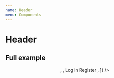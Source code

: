 ```yaml
---
name: Header
menu: Components
---
```




# Header

## Full example

<Playground>
  <Header
    areas={[
      <Logo title="demo title" desc="desc" isFocused={true} />,
      <Navigation>
        <NavBar itemCount={6}>
          <NavLink
            href="#"
            current={false}
            isFocused={false}
            context="bar"
            text="Bikinis"
          />
          <NavLink
            href="#"
            current={false}
            isFocused={false}
            context="bar"
            text="One Pieces">
            <NavPanel isExpanded={true}>
              <NavLink
                href="#"
                current={false}
                isFocused={true}
                context="panel"
                text="One Pieces"
              />
              <NavLink
                href="#"
                current={true}
                isFocused={false}
                context="panel"
                text="Surf & Yoga"
              />
              <NavLink
                href="#"
                current={false}
                isFocused={false}
                context="panel"
                text="Mini Shape"
              />
              <NavLink
                href="#"
                current={false}
                isFocused={false}
                context="panel"
                text="Puch"
              />
              <NavLink
                href="#"
                current={false}
                isFocused={false}
                context="panel"
                text="Sale"
              />
              <NavLink
                href="#"
                current={false}
                isFocused={false}
                context="panel"
                text="Gift Card"
              />
            </NavPanel>
          </NavLink>
          <NavLink
            href="#"
            current={true}
            isFocused={false}
            context="bar"
            text="Surf & Yoga"
          />
          <NavLink
            href="#"
            current={false}
            isFocused={false}
            context="bar"
            text="Tanning"
          />
          <NavLink
            href="#"
            current={false}
            isFocused={false}
            context="bar"
            text="Sustainability"
          />
          <NavLink
            href="#"
            current={false}
            isFocused={false}
            context="bar"
            text="The Brand"
          />
        </NavBar>
      </Navigation>,
      <MiniCart>
        <MiniCartLink>
          <CartLink href="#" isFocused={false}>
            Log in
          </CartLink>
        </MiniCartLink>
        <MiniCartLink>
          <CartLink href="#" isFocused={false}>
            Register
          </CartLink>
        </MiniCartLink>
        <MiniCartLink>
          <Cart
            href="#"
            isFocused={false}
            count={2}
            isFilled={true}
            title="Woodlike Ocean Shopping cart"
          />
        </MiniCartLink>
      </MiniCart>,
    ]}
  />
</Playground>

